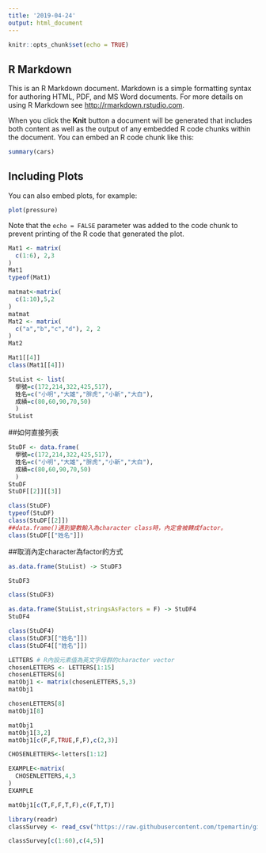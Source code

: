 ```yaml
---
title: '2019-04-24'
output: html_document
---
```


```r
knitr::opts_chunk$set(echo = TRUE)
```

## R Markdown

This is an R Markdown document. Markdown is a simple formatting syntax for authoring HTML, PDF, and MS Word documents. For more details on using R Markdown see <http://rmarkdown.rstudio.com>.

When you click the **Knit** button a document will be generated that includes both content as well as the output of any embedded R code chunks within the document. You can embed an R code chunk like this:

```r
summary(cars)
```

## Including Plots

You can also embed plots, for example:

```r
plot(pressure)
```

Note that the `echo = FALSE` parameter was added to the code chunk to prevent printing of the R code that generated the plot.


```r
Mat1 <- matrix(
  c(1:6), 2,3
)
Mat1
typeof(Mat1)

matmat<-matrix(
  c(1:10),5,2
)
matmat
Mat2 <- matrix(
  c("a","b","c","d"), 2, 2
)
Mat2
```

```r
Mat1[[4]]
class(Mat1[[4]])
```

```r
StuList <- list(
  學號=c(172,214,322,425,517),
  姓名=c("小明","大雄","胖虎","小新","大白"),
  成績=c(80,60,90,70,50)
  )
StuList 
```


##如何直接列表
```r
StuDF <- data.frame(
  學號=c(172,214,322,425,517),
  姓名=c("小明","大雄","胖虎","小新","大白"),
  成績=c(80,60,90,70,50)
  )
StuDF 
StuDF[[2]][[3]]
```

```r
class(StuDF)
typeof(StuDF)
class(StuDF[[2]])
##data.frame()遇到變數輸入為character class時，內定會被轉成factor。
class(StuDF[["姓名"]])
```

##取消內定character為factor的方式
```r
as.data.frame(StuList) -> StuDF3

StuDF3
```
```r
class(StuDF3)
```

```r
as.data.frame(StuList,stringsAsFactors = F) -> StuDF4
StuDF4
```

```r
class(StuDF4)
class(StuDF3[["姓名"]])
class(StuDF4[["姓名"]])
```

```r
LETTERS # R內設元素值為英文字母群的character vector
chosenLETTERS <- LETTERS[1:15]
chosenLETTERS[6]
matObj1 <- matrix(chosenLETTERS,5,3)
matObj1
```

```r
chosenLETTERS[8]
matObj1[8]
```

```r
matObj1
matObj1[3,2] 
matObj1[c(F,F,TRUE,F,F),c(2,3)]
```

```r
CHOSENLETTERS<-letters[1:12]

EXAMPLE<-matrix(
  CHOSENLETTERS,4,3
)
EXAMPLE
```

```r
matObj1[c(T,F,F,T,F),c(F,T,T)]
```

```r
library(readr)
classSurvey <- read_csv("https://raw.githubusercontent.com/tpemartin/github-data/master/classSurvey.csv")
```

```r
classSurvey[c(1:60),c(4,5)]
```





























































































































































